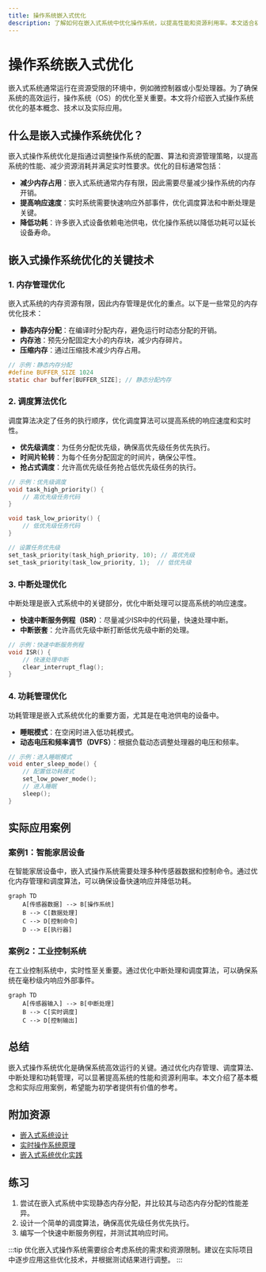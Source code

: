 ```yaml
---
title: 操作系统嵌入式优化
description: 了解如何在嵌入式系统中优化操作系统，以提高性能和资源利用率。本文适合初学者，涵盖基本概念、代码示例和实际应用场景。
---
```


# 操作系统嵌入式优化

嵌入式系统通常运行在资源受限的环境中，例如微控制器或小型处理器。为了确保系统的高效运行，操作系统（OS）的优化至关重要。本文将介绍嵌入式操作系统优化的基本概念、技术以及实际应用。

## 什么是嵌入式操作系统优化？

嵌入式操作系统优化是指通过调整操作系统的配置、算法和资源管理策略，以提高系统的性能、减少资源消耗并满足实时性要求。优化的目标通常包括：

- **减少内存占用**：嵌入式系统通常内存有限，因此需要尽量减少操作系统的内存开销。
- **提高响应速度**：实时系统需要快速响应外部事件，优化调度算法和中断处理是关键。
- **降低功耗**：许多嵌入式设备依赖电池供电，优化操作系统以降低功耗可以延长设备寿命。

## 嵌入式操作系统优化的关键技术

### 1. 内存管理优化

嵌入式系统的内存资源有限，因此内存管理是优化的重点。以下是一些常见的内存优化技术：

- **静态内存分配**：在编译时分配内存，避免运行时动态分配的开销。
- **内存池**：预先分配固定大小的内存块，减少内存碎片。
- **压缩内存**：通过压缩技术减少内存占用。

```c
// 示例：静态内存分配
#define BUFFER_SIZE 1024
static char buffer[BUFFER_SIZE]; // 静态分配内存
```

### 2. 调度算法优化

调度算法决定了任务的执行顺序，优化调度算法可以提高系统的响应速度和实时性。

- **优先级调度**：为任务分配优先级，确保高优先级任务优先执行。
- **时间片轮转**：为每个任务分配固定的时间片，确保公平性。
- **抢占式调度**：允许高优先级任务抢占低优先级任务的执行。

```c
// 示例：优先级调度
void task_high_priority() {
    // 高优先级任务代码
}

void task_low_priority() {
    // 低优先级任务代码
}

// 设置任务优先级
set_task_priority(task_high_priority, 10); // 高优先级
set_task_priority(task_low_priority, 1);  // 低优先级
```

### 3. 中断处理优化

中断处理是嵌入式系统中的关键部分，优化中断处理可以提高系统的响应速度。

- **快速中断服务例程（ISR）**：尽量减少ISR中的代码量，快速处理中断。
- **中断嵌套**：允许高优先级中断打断低优先级中断的处理。

```c
// 示例：快速中断服务例程
void ISR() {
    // 快速处理中断
    clear_interrupt_flag();
}
```

### 4. 功耗管理优化

功耗管理是嵌入式系统优化的重要方面，尤其是在电池供电的设备中。

- **睡眠模式**：在空闲时进入低功耗模式。
- **动态电压和频率调节（DVFS）**：根据负载动态调整处理器的电压和频率。

```c
// 示例：进入睡眠模式
void enter_sleep_mode() {
    // 配置低功耗模式
    set_low_power_mode();
    // 进入睡眠
    sleep();
}
```

## 实际应用案例

### 案例1：智能家居设备

在智能家居设备中，嵌入式操作系统需要处理多种传感器数据和控制命令。通过优化内存管理和调度算法，可以确保设备快速响应并降低功耗。

```mermaid
graph TD
    A[传感器数据] --> B[操作系统]
    B --> C[数据处理]
    C --> D[控制命令]
    D --> E[执行器]
```

### 案例2：工业控制系统

在工业控制系统中，实时性至关重要。通过优化中断处理和调度算法，可以确保系统在毫秒级内响应外部事件。

```mermaid
graph TD
    A[传感器输入] --> B[中断处理]
    B --> C[实时调度]
    C --> D[控制输出]
```

## 总结

嵌入式操作系统优化是确保系统高效运行的关键。通过优化内存管理、调度算法、中断处理和功耗管理，可以显著提高系统的性能和资源利用率。本文介绍了基本概念和实际应用案例，希望能为初学者提供有价值的参考。

## 附加资源

- [嵌入式系统设计](https://example.com/embedded-systems-design)
- [实时操作系统原理](https://example.com/real-time-os)
- [嵌入式系统优化实践](https://example.com/embedded-optimization)

## 练习

1. 尝试在嵌入式系统中实现静态内存分配，并比较其与动态内存分配的性能差异。
2. 设计一个简单的调度算法，确保高优先级任务优先执行。
3. 编写一个快速中断服务例程，并测试其响应时间。

:::tip
优化嵌入式操作系统需要综合考虑系统的需求和资源限制。建议在实际项目中逐步应用这些优化技术，并根据测试结果进行调整。
:::